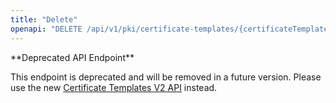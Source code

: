 ```yaml
---
title: "Delete"
openapi: "DELETE /api/v1/pki/certificate-templates/{certificateTemplateId}"
---
```


<Warning>
**Deprecated API Endpoint**

This endpoint is deprecated and will be removed in a future version. Please use the new [Certificate Templates V2 API](/api-reference/endpoints/certificate-templates-v2) instead.
</Warning>
